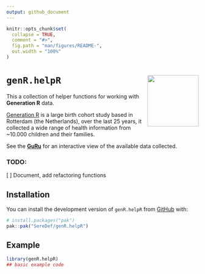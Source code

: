 ```yaml
---
output: github_document
---
```


<!-- README.md is generated from README.Rmd. Please edit that file -->

```r
knitr::opts_chunk$set(
  collapse = TRUE,
  comment = "#>",
  fig.path = "man/figures/README-",
  out.width = "100%"
)
```

# `genR.helpR` <img src="man/figures/logo.png" align="right" height="134"/>

<!-- badges: start -->

<!-- badges: end -->

This a collection of helper functions for working with **Generation R** data.

[Generation R](https://generationr.nl/) is a large birth cohort study based in Rotterdam (the Netherlands), over the last 25 years, it collected a wide range of health information from \~10.000 children and their families.

See the [**GuRu**](https://seredef-guru.share.connect.posit.cloud/) for an interactive view of the available data collected.

### TODO:

[ ] Document, add refactoring functions

## Installation

You can install the development version of `genR.helpR` from [GitHub](https://github.com/) with:

```r
# install.packages("pak")
pak::pak("SereDef/genR.helpR")
```

## Example

```r
library(genR.helpR)
## basic example code
```